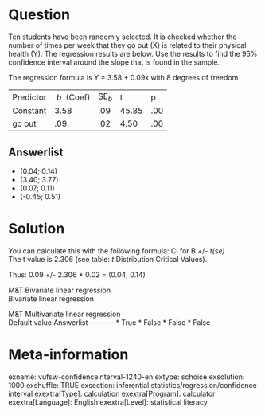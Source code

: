 Question
========
Ten students have been randomly selected. It is checked whether the
number of times per week that they go out (X) is related to their
physical health (Y). The regression results are below. Use the results
to find the 95% confidence interval around the slope that is found in
the sample.  
  
The regression formula is Y = 3.58 + 0.09x with 8 degrees of freedom  
  

<table>
<tbody>
<tr class="odd">
<td>Predictor</td>
<td><em> b </em> (Coef)</td>
<td>SE<em><sub>b</sub></em></td>
<td>t</td>
<td>p</td>
</tr>
<tr class="even">
<td>Constant</td>
<td>3.58</td>
<td>.09</td>
<td>45.85</td>
<td>.00</td>
</tr>
<tr class="odd">
<td>go out</td>
<td>.09</td>
<td>.02</td>
<td>4.50</td>
<td>.00</td>
</tr>
</tbody>
</table>

Answerlist
----------
* (0.04; 0.14)
* (3.40; 3.77)
* (0.07; 0.11)
* (-0.45; 0.51)

Solution
========





You can calculate this with the following formula: CI for B
+/-* t(se)*  
The t value is 2.306 (see table: *t* Distribution Critical Values).  
  
Thus: 0.09 +/- 2.306 \* 0.02 = (0.04; 0.14)





M&T Bivariate linear regression  
Bivariate linear regression

M&T Multivariate linear regression  
Default value
Answerlist
----------
* True
* False
* False
* False

Meta-information
================
exname: vufsw-confidenceinterval-1240-en
extype: schoice
exsolution: 1000
exshuffle: TRUE
exsection: inferential statistics/regression/confidence interval
exextra[Type]: calculation
exextra[Program]: calculator
exextra[Language]: English
exextra[Level]: statistical literacy

